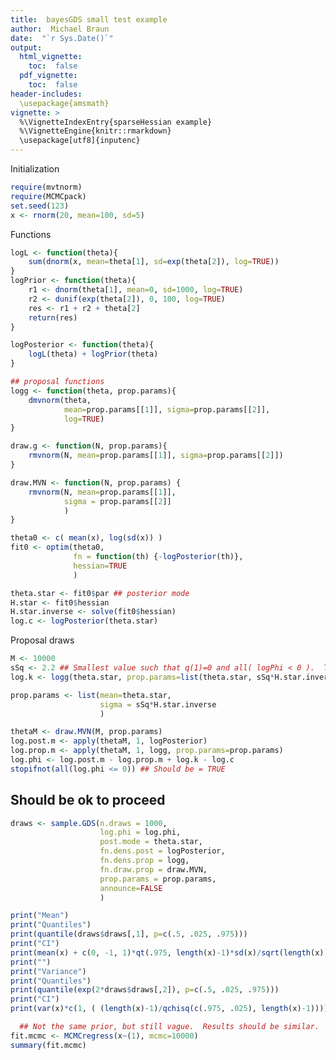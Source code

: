```yaml
---
title:  bayesGDS small test example
author:  Michael Braun
date:  "`r Sys.Date()`"
output:
  html_vignette:
    toc:  false
  pdf_vignette:
    toc:  false	
header-includes:
  \usepackage{amsmath}
vignette: >
  %\VignetteIndexEntry{sparseHessian example}
  %\VignetteEngine{knitr::rmarkdown}
  \usepackage[utf8]{inputenc}
---
```



Initialization
```r
require(mvtnorm)
require(MCMCpack)
set.seed(123)
x <- rnorm(20, mean=100, sd=5)
```
Functions
```r
logL <- function(theta){
    sum(dnorm(x, mean=theta[1], sd=exp(theta[2]), log=TRUE))
}
logPrior <- function(theta){
    r1 <- dnorm(theta[1], mean=0, sd=1000, log=TRUE)
    r2 <- dunif(exp(theta[2]), 0, 100, log=TRUE)
    res <- r1 + r2 + theta[2]
    return(res)
}

logPosterior <- function(theta){
    logL(theta) + logPrior(theta)
}

## proposal functions
logg <- function(theta, prop.params){
    dmvnorm(theta,
            mean=prop.params[[1]], sigma=prop.params[[2]],
            log=TRUE)
}

draw.g <- function(N, prop.params){
    rmvnorm(N, mean=prop.params[[1]], sigma=prop.params[[2]])
}

draw.MVN <- function(N, prop.params) {
    rmvnorm(N, mean=prop.params[[1]],
            sigma = prop.params[[2]]
            )
}

```

```r
theta0 <- c( mean(x), log(sd(x)) )
fit0 <- optim(theta0,
              fn = function(th) {-logPosterior(th)},
              hessian=TRUE
              )

theta.star <- fit0$par ## posterior mode
H.star <- fit0$hessian
H.star.inverse <- solve(fit0$hessian)
log.c <- logPosterior(theta.star)

```

Proposal draws
```r
M <- 10000
sSq <- 2.2 ## Smallest value such that q(1)=0 and all( logPhi < 0 ).  The value sSq=2.1 fails.
log.k <- logg(theta.star, prop.params=list(theta.star, sSq*H.star.inverse))

prop.params <- list(mean=theta.star,
                    sigma = sSq*H.star.inverse
                    )

thetaM <- draw.MVN(M, prop.params)
log.post.m <- apply(thetaM, 1, logPosterior)
log.prop.m <- apply(thetaM, 1, logg, prop.params=prop.params)
log.phi <- log.post.m - log.prop.m + log.k - log.c
stopifnot(all(log.phi <= 0)) ## Should be = TRUE
```

## Should be ok to proceed
```r
draws <- sample.GDS(n.draws = 1000,
                    log.phi = log.phi,
                    post.mode = theta.star,
                    fn.dens.post = logPosterior,
                    fn.dens.prop = logg,
                    fn.draw.prop = draw.MVN,
                    prop.params = prop.params,
                    announce=FALSE
                    )
```

```r
print("Mean")
print("Quantiles")
print(quantile(draws$draws[,1], p=c(.5, .025, .975)))
print("CI")
print(mean(x) + c(0, -1, 1)*qt(.975, length(x)-1)*sd(x)/sqrt(length(x)))
print("")
print("Variance")
print("Quantiles")
print(quantile(exp(2*draws$draws[,2]), p=c(.5, .025, .975)))
print("CI")
print(var(x)*c(1, ( (length(x)-1)/qchisq(c(.975, .025), length(x)-1))))

  ## Not the same prior, but still vague.  Results should be similar.
fit.mcmc <- MCMCregress(x~(1), mcmc=10000)
summary(fit.mcmc)
```
